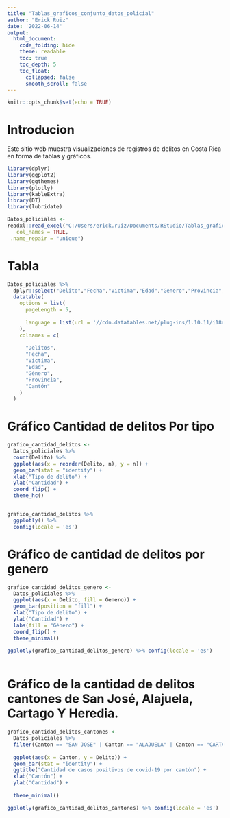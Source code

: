---
title: "Tablas_graficos_conjunto_datos_policial"
author: "Erick Ruiz"
date: '2022-06-14'
output:
  html_document:
    code_folding: hide
    theme: readable
    toc: true
    toc_depth: 5
    toc_float:
      collapsed: false
      smooth_scroll: false
---

```{r setup, include=FALSE}
knitr::opts_chunk$set(echo = TRUE)
```

# Introducion 

Este sitio web muestra visualizaciones de registros de delitos en Costa Rica en forma de tablas y gráficos.

```{r carga_paquetes, message=FALSE}
library(dplyr) 
library(ggplot2) 
library(ggthemes) 
library(plotly) 
library(kableExtra) 
library(DT) 
library(lubridate)
```

```{r carga_datos, message=FALSE}
Datos_policiales <-
readxl::read_excel("C:/Users/erick.ruiz/Documents/RStudio/Tablas_graficos_conjunto_datos_policial/estadisticaspoliciales2021.xls", 
   col_names = TRUE,
 .name_repair = "unique")
```

# Tabla 

```{r Tabla, message=FALSE}
Datos_policiales %>%
  dplyr::select("Delito","Fecha","Victima","Edad","Genero","Provincia","Canton") %>%
  datatable(
    options = list(
      pageLength = 5,
    
      language = list(url = '//cdn.datatables.net/plug-ins/1.10.11/i18n/Spanish.json') 
    ),
    colnames = c(
      
      "Delitos",
      "Fecha",
      "Víctima",
      "Edad",
      "Género",
      "Provincia",
      "Cantón"
    )
  )
```

# Gráfico Cantidad de delitos Por tipo

```{r Grafico_cantidad_delito_tipo, message=FALSE}
grafico_cantidad_delitos <-
  Datos_policiales %>%
  count(Delito) %>% 
  ggplot(aes(x = reorder(Delito, n), y = n)) +
  geom_bar(stat = "identity") +
  xlab("Tipo de delito") +
  ylab("Cantidad") +
  coord_flip() + 
  theme_hc() 


grafico_cantidad_delitos %>%
  ggplotly() %>% 
  config(locale = 'es')
```



# Gráfico de cantidad de delitos por genero

```{r Grafico_cantidad_delitos_genero}
grafico_cantidad_delitos_genero <-
  Datos_policiales %>%
  ggplot(aes(x = Delito, fill = Genero)) +
  geom_bar(position = "fill") +
  xlab("Tipo de delito") +
  ylab("Cantidad") +
  labs(fill = "Género") +
  coord_flip() +
  theme_minimal()

ggplotly(grafico_cantidad_delitos_genero) %>% config(locale = 'es')
  
```

# Gráfico  de la cantidad de delitos cantones de San José, Alajuela, Cartago Y Heredia.

```{r Grafico_cantidad_delito_tipo, message=FALSE}
grafico_cantidad_delitos_cantones <-
  Datos_policiales %>%
  filter(Canton == "SAN JOSE" | Canton == "ALAJUELA" | Canton == "CARTAGO"|Canton == "HEREDIA") %>%
  
  ggplot(aes(x = Canton, y = Delito)) +
  geom_bar(stat = "identity") +
  ggtitle("Cantidad de casos positivos de covid-19 por cantón") +
  xlab("Cantón") +
  ylab("Cantidad") +
  
  theme_minimal()

ggplotly(grafico_cantidad_delitos_cantones) %>% config(locale = 'es')
  

```
